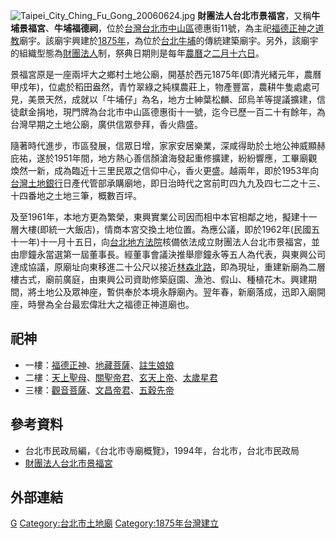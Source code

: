 {{Coord|25.0670111|121.5255712|source:GoogleMaps|display=title}}
[[File:Taipei_City_Ching_Fu_Gong_20060624.jpg|right]]
'''財團法人台北市景福宮'''，又稱'''牛埔景福宮'''、'''牛埔福德祠'''，位於[[台灣|台灣]][[台北市|台北市]][[中山區_(臺北市)|中山區]]德惠街11號，為主祀[[福德正神|福德正神]]之[[道教|道教]]廟宇。該廟宇興建於[[1875年|1875年]]，為位於[[牛埔_(臺北市)|台北牛埔]]的傳統建築廟宇。另外，該廟宇的組織型態為[[財團法人|財團法人]]制，祭典日期則是每年[[農曆|農曆]]之[[二月十六日|二月十六日]]。

景福宮原是一座兩坪大之鄉村土地公廟，開基於西元1875年(即清光緒元年，農曆甲戍年)，位處於稻田盎然，青竹翠綠之純樸農莊上，物產豐富，農耕牛隻處處可見，美景天然，成就以「牛埔仔」為名，地方士紳葉松麟、邱烏羊等提議擴建，信徒獻金捐地，現門牌為台北市中山區德惠街十一號，迄今已歷一百二十有餘年，為台灣早期之土地公廟，廣供信眾參拜，香火鼎盛。 

隨著時代進步，市區發展，信眾日增，家家安居樂業，深咸得助於土地公神威顯赫庇祐，遂於1951年間，地方熱心善信顏滄海發起重修擴建，紛紛響應，工畢廟觀煥然一新，成為臨近十三里民眾之信仰中心，香火更盛。越兩年，即於1953年向[[台灣土地銀行|台灣土地銀行]]日產代管部承購廟地，即日治時代之宮前町四九九及四七二之十三、十四番地之土地三筆，概數百坪。

及至1961年，本地方更為繁榮，東興實業公司因而相中本官相鄰之地，擬建十一層大樓(即統一大飯店)，情商本宮交換土地位置。為應公議，即於1962年(民國五十一年)十一月十五日，向[[台北地方法院|台北地方法院]]核備依法成立財團法人台北市景福宮，並由廖鐘永當選第一屆董事長。經董事會議決推舉廖鐘永等五人為代表，與東興公司達成協議，原廟址向東移進二十公尺以接近[[林森北路|林森北路]]，即為現址，重建新廟為二層樓古式，廟前廣庭，由東興公司資助修築庭園、漁池、假山、種植花木。興建期間，將土地公及眾神座，暫供奉於本境永靜廟內。翌年春，新廟落成，迅即入廟開座，時譽為全台最宏偉壯大之福德正神道廟也。

==祀神==
*一樓：[[福德正神|福德正神]]、[[地藏菩薩|地藏菩薩]]、[[註生娘娘|註生娘娘]]
*二樓：[[天上聖母|天上聖母]]、[[關聖帝君|關聖帝君]]、[[玄天上帝|玄天上帝]]、[[太歲星君|太歲星君]]
*三樓：[[觀音菩薩|觀音菩薩]]、[[文昌帝君|文昌帝君]]、[[五穀先帝|五穀先帝]]

==參考資料==
*台北市民政局編，《台北市寺廟概覽》，1994年，台北市，台北市民政局
*[http://www.chingfu.org.tw/pages/index.php?Ipg=pro&Sid=632&tSid=620 財團法人台北市景福宮] {{Wayback|url=http://www.chingfu.org.tw/pages/index.php?Ipg=pro&Sid=632&tSid=620 |date=20190509041757 }}

== 外部連結 ==
{{Commons category|Jing Fu Temple}}

[[Category:中山區廟宇_(臺北市)|G]]
[[Category:台北市土地廟|Category:台北市土地廟]]
[[Category:1875年台灣建立|Category:1875年台灣建立]]